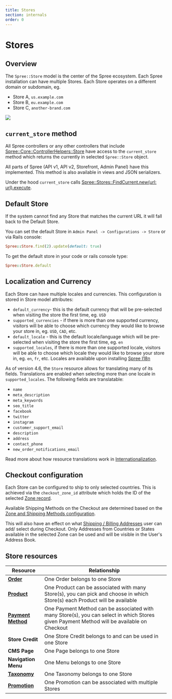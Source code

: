 ```yaml
---
title: Stores
section: internals
order: 0
---
```


# Stores

## Overview

The `Spree::Store` model is the center of the Spree ecosystem. Each Spree installation can have multiple Stores. Each Store operates on a different domain or subdomain, eg.

* Store A, `us.example.com`
* Store B, `eu.example.com`
* Store C, `another-brand.com`

![](../.gitbook/assets/mulit\_store\_978x2.png)

## `current_store` method

All Spree controllers or any other controllers that include [Spree::Core::ControllerHelpers::Store](https://github.com/spree/spree/blob/master/core/lib/spree/core/controller\_helpers/store.rb) have access to the `current_store` method which returns the currently in selected `Spree::Store` object.

All parts of Spree (API v1, API v2, Storefront, Admin Panel) have this implemented. This method is also available in views and JSON serializers.

Under the hood `current_store` calls [Spree::Stores::FindCurrent.new(url: url).execute](https://github.com/spree/spree/blob/master/core/app/finders/spree/stores/find\_current.rb).

## Default Store

If the system cannot find any Store that matches the current URL it will fall back to the Default Store.

You can set the default Store in `Admin Panel -> Configurations -> Store` or via Rails console:

```ruby
Spree::Store.find(2).update(default: true)
```

To get the default store in your code or rails console type:

```ruby
Spree::Store.default
```

## Localization and Currency

Each Store can have multiple locales and currencies. This configuration is stored in Store model attributes:

* `default_currency`- this is the default currency that will be pre-selected when visiting the store the first time, eg. `USD`
* `supported_currencies` - if there is more than one supported currency, visitors will be able to choose which currency they would like to browse your store in, eg. `USD`, `CAD`, etc.
* `default_locale` - this is the default locale/language which will be pre-selected when visiting the store the first time, eg. `en`
* `supported_locales`, if there is more than one supported locale, visitors will be able to choose which locale they would like to browse your store in, eg. `en`, `fr`, etc. Locales are available upon installing [Spree I18n](https://github.com/spree-contrib/spree\_i18n)

As of version 4.6, the `Store` resource allows for translating many of its fields. Translations are enabled when selecting more than one locale in `supported_locales`. The following fields are translatable:

* `name`
* `meta_description`
* `meta_keywords`
* `seo_title`
* `facebook`
* `twitter`
* `instagram`
* `customer_support_email`
* `description`
* `address`
* `contact_phone`
* `new_order_notifications_email`

Read more about how resource translations work in [Internationalization](../customization/i18n.md#resource-translations).

## Checkout configuration

Each Store can be configured to ship to only selected countries. This is achieved via the `checkout_zone_id` attribute which holds the ID of the selected [Zone record](shipments.md#zones).

Available Shipping Methods on the Checkout are determined based on the [Zone and Shipping Methods configuration](shipments.md).

This will also have an effect on what [Shipping / Billing Addresses](addresses.md) user can add/ select during Checkout. Only Addresses from Countries or States available in the selected Zone can be used and will be visible in the User's Address Book.

## Store resources

| Resource                                          | Relationship                                                                                                                               |
| ------------------------------------------------- | ------------------------------------------------------------------------------------------------------------------------------------------ |
| [**Order**](orders.md)                            | One Order belongs to one Store                                                                                                             |
| [**Product**](products.md)                        | One Product can be associated with many Store(s), you can pick and choose in which Store(s) each Product will be available                 |
| [**Payment Method**](payments.md)                 | One Payment Method can be associated with many Store(s), you can select in which Stores given Payment Method will be available on Checkout |
| **Store Credit**                                  | One Store Credit belongs to and can be used in one Store                                                                                   |
| **CMS Page**                                      | One Page belongs to one Store                                                                                                              |
| **Navigation Menu**                               | One Menu belongs to one Store                                                                                                              |
| [**Taxonomy**](products.md#taxons-and-taxonomies) | One Taxonomy belongs to one Store                                                                                                          |
| [**Promotion**](promotions.md)                    | One Promotion can be associated with multiple Stores                                                                                       |
